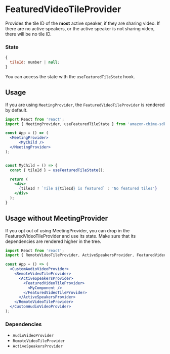 <Meta title="Providers/FeaturedVideoTileProvider" />

# FeaturedVideoTileProvider

Provides the tile ID of the **most** active speaker, if they are sharing video. If there are no active speakers, or the active speaker is not sharing video, there will be no tile ID.

### State

```javascript
{
  tileId: number | null;
}
```

You can access the state with the `useFeaturedTileState` hook.

## Usage

If you are using `MeetingProvider`, the `FeaturedVideoTileProvider` is rendered by default.

```jsx
import React from 'react';
import { MeetingProvider, useFeaturedTileState } from 'amazon-chime-sdk-component-library-react';

const App = () => (
  <MeetingProvider>
      <MyChild />
  </MeetingProvider>
);


const MyChild = () => {
  const { tileId } = useFeaturedTileState();

  return (
    <div>
      {tileId ? `Tile ${tileId} is featured` : 'No featured tiles'}
    </div>
  );
}
```

## Usage without MeetingProvider

If you opt out of using MeetingProvider, you can drop in the FeaturedVideoTileProvider and use its state. Make sure that its dependencies are rendered higher in the tree.

```jsx
import React from 'react';
import { RemoteVideoTileProvider, ActiveSpeakersProvider, FeaturedVideoTileProvider } from 'amazon-chime-sdk-component-library-react';

const App = () => (
  <CustomAudioVideoProvider>
    <RemoteVideoTileProvider>
      <ActiveSpeakersProvider>
        <FeaturedVideoTileProvider>
          <MyComponent />
        </FeaturedVideoTileProvider>
      </ActiveSpeakersProvider>
    </RemoteVideoTileProvider>
  </CustomAudioVideoProvider>
);
```

### Dependencies

- `AudioVideoProvider`
- `RemoteVideoTileProvider`
- `ActiveSpeakersProvider`
